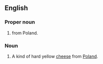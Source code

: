==English==

===Proper noun===
{{en-proper noun}}

# {{surname|from=Polish}} from Poland.

===Noun===
{{en-noun|-}}

# A kind of hard yellow [[cheese]] from [[Poland]].